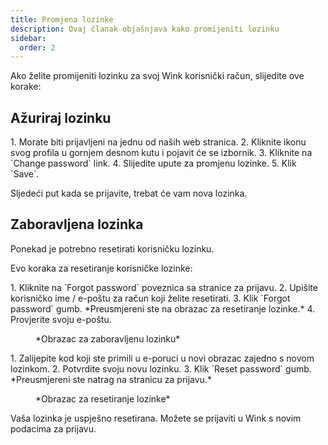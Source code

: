 ```yaml
---
title: Promjena lozinke
description: Ovaj članak objašnjava kako promijeniti lozinku
sidebar:
  order: 2
---
```


Ako želite promijeniti lozinku za svoj Wink korisnički račun, slijedite ove korake:

## Ažuriraj lozinku

<Steps>
  1. Morate biti prijavljeni na jednu od naših web stranica.
  2. Kliknite ikonu svog profila u gornjem desnom kutu i pojavit će se izbornik.
  3. Kliknite na `Change password` link.
  4. Slijedite upute za promjenu lozinke.
  5. Klik `Save`.
</Steps>


Sljedeći put kada se prijavite, trebat će vam nova lozinka.

## Zaboravljena lozinka

Ponekad je potrebno resetirati korisničku lozinku.

Evo koraka za resetiranje korisničke lozinke:

<Steps>
  1. Kliknite na `Forgot password` poveznica sa stranice za prijavu.
  2. Upišite korisničko ime / e-poštu za račun koji želite resetirati.
  3. Klik `Forgot password` gumb. *Preusmjereni ste na obrazac za resetiranje lozinke.*
  4. Provjerite svoju e-poštu.
</Steps>


<figure>
  <CloudinaryImage width="350" height="354" resize="scale" quality="best" alt="Zaboravljena lozinka" src="academy/forgot-password" errorImage="noimage_opaque_nyrtl0.png" />

  <figcaption>*Obrazac za zaboravljenu lozinku*</figcaption>
</figure>


<Steps>
  1. Zalijepite kod koji ste primili u e-poruci u novi obrazac zajedno s novom lozinkom.
  2. Potvrdite svoju novu lozinku.
  3. Klik `Reset password` gumb. *Preusmjereni ste natrag na stranicu za prijavu.*
</Steps>


<figure>
  <CloudinaryImage width="350" height="467" resize="scale" quality="best" alt="Poništi lozinku" src="academy/reset-password" errorImage="noimage_opaque_nyrtl0.png" />

  <figcaption>*Obrazac za resetiranje lozinke*</figcaption>
</figure>


Vaša lozinka je uspješno resetirana. Možete se prijaviti u Wink s novim podacima za prijavu.

